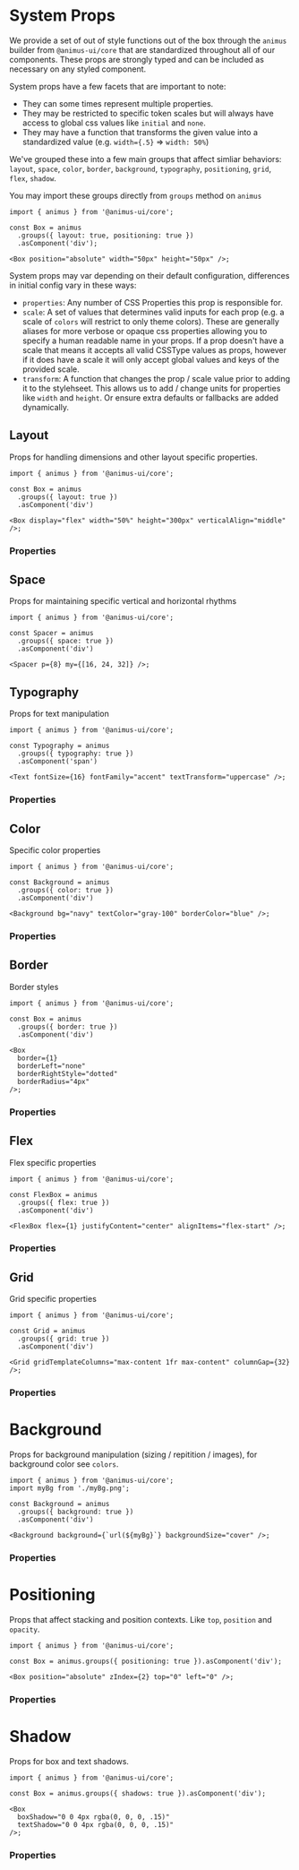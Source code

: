 
# System Props

We provide a set of out of style functions out of the box through the `animus` builder from `@animus-ui/core` that are standardized throughout all of our components. These props are strongly typed and can be included as necessary on any styled component.

System props have a few facets that are important to note:

- They can some times represent multiple properties.
- They may be restricted to specific token scales but will always have access to global css values like `initial` and `none`.
- They may have a function that transforms the given value into a standardized value (e.g. `width={.5}` => `width: 50%`)

We've grouped these into a few main groups that affect simliar behaviors: `layout`, `space`, `color`, `border`, `background`, `typography`, `positioning`, `grid`, `flex`, `shadow`.

You may import these groups directly from `groups` method on `animus`

```tsx
import { animus } from '@animus-ui/core';

const Box = animus
  .groups({ layout: true, positioning: true })
  .asComponent('div');

<Box position="absolute" width="50px" height="50px" />;
```

System props may var depending on their default configuration, differences in initial config vary in these ways:

- `properties`: Any number of CSS Properties this prop is responsible for.
- `scale`: A set of values that determines valid inputs for each prop (e.g. a scale of `colors` will restrict to only theme colors). These are generally aliases for more verbose or opaque css properties allowing you to specify a human readable name in your props. If a prop doesn't have a scale that means it accepts all valid CSSType values as props, however if it does have a scale it will only accept global values and keys of the provided scale.
- `transform`: A function that changes the prop / scale value prior to adding it to the stylehseet. This allows us to add / change units for properties like `width` and `height`. Or ensure extra defaults or fallbacks are added dynamically.

## Layout

Props for handling dimensions and other layout specific properties.

```tsx
import { animus } from '@animus-ui/core';

const Box = animus
  .groups({ layout: true })
  .asComponent('div')

<Box display="flex" width="50%" height="300px" verticalAlign="middle" />;
```

### Properties

<PropTable group="layout" />

## Space

Props for maintaining specific vertical and horizontal rhythms

```tsx
import { animus } from '@animus-ui/core';

const Spacer = animus
  .groups({ space: true })
  .asComponent('div')

<Spacer p={8} my={[16, 24, 32]} />;
```

<PropTable group="space" />

## Typography

Props for text manipulation

```tsx
import { animus } from '@animus-ui/core';

const Typography = animus
  .groups({ typography: true })
  .asComponent('span')

<Text fontSize={16} fontFamily="accent" textTransform="uppercase" />;
```

### Properties

<PropTable group="typography" />

## Color

Specific color properties

```tsx
import { animus } from '@animus-ui/core';

const Background = animus
  .groups({ color: true })
  .asComponent('div')

<Background bg="navy" textColor="gray-100" borderColor="blue" />;
```

### Properties

<PropTable group="color" />

## Border

Border styles

```tsx
import { animus } from '@animus-ui/core';

const Box = animus
  .groups({ border: true })
  .asComponent('div')

<Box
  border={1}
  borderLeft="none"
  borderRightStyle="dotted"
  borderRadius="4px"
/>;
```

### Properties

<PropTable group="borders" />

## Flex

Flex specific properties

```tsx
import { animus } from '@animus-ui/core';

const FlexBox = animus
  .groups({ flex: true })
  .asComponent('div')

<FlexBox flex={1} justifyContent="center" alignItems="flex-start" />;
```

### Properties

<PropTable group="flex" />

## Grid

Grid specific properties

```tsx
import { animus } from '@animus-ui/core';

const Grid = animus
  .groups({ grid: true })
  .asComponent('div')

<Grid gridTemplateColumns="max-content 1fr max-content" columnGap={32} />;
```

### Properties

<PropTable group="grid" />

# Background

Props for background manipulation (sizing / repitition / images), for background color see `colors`.

```tsx
import { animus } from '@animus-ui/core';
import myBg from './myBg.png';

const Background = animus
  .groups({ background: true })
  .asComponent('div')

<Background background={`url(${myBg}`} backgroundSize="cover" />;
```

### Properties

<PropTable group="background" />

# Positioning

Props that affect stacking and position contexts. Like `top`, `position` and `opacity`.

```tsx
import { animus } from '@animus-ui/core';

const Box = animus.groups({ positioning: true }).asComponent('div');

<Box position="absolute" zIndex={2} top="0" left="0" />;
```

### Properties

<PropTable group="positioning" />

# Shadow

Props for box and text shadows.

```tsx
import { animus } from '@animus-ui/core';

const Box = animus.groups({ shadows: true }).asComponent('div');

<Box
  boxShadow="0 0 4px rgba(0, 0, 0, .15)"
  textShadow="0 0 4px rgba(0, 0, 0, .15)"
/>;
```

### Properties

<PropTable group="shadows" />
